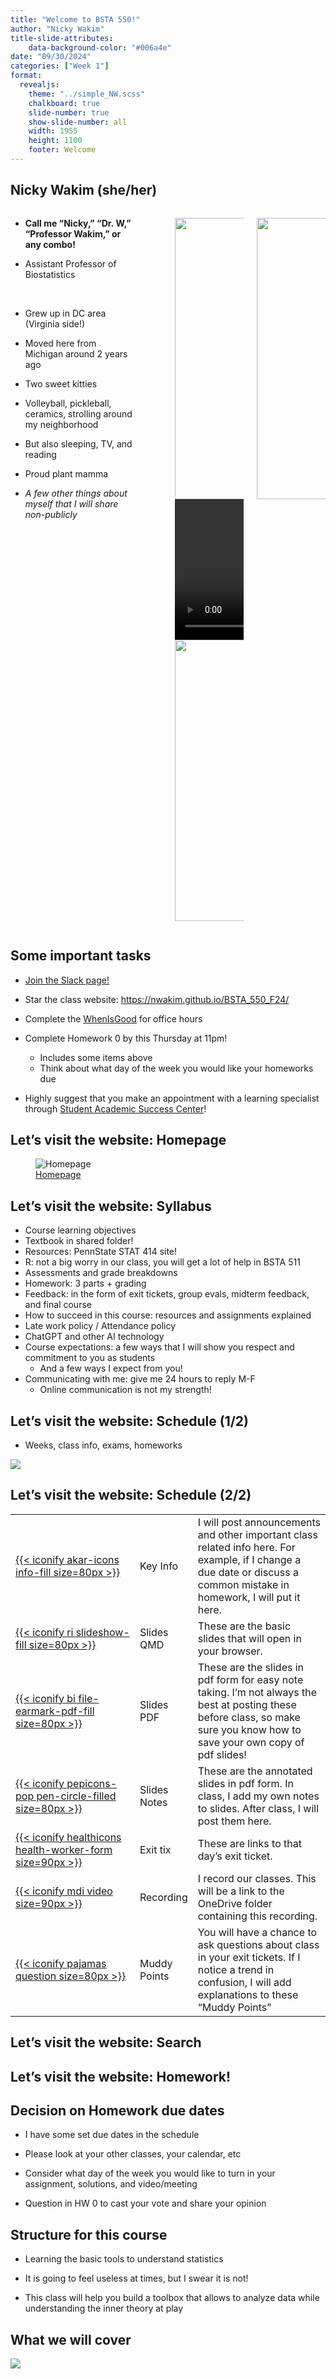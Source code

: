 ```yaml
---
title: "Welcome to BSTA 550!"
author: "Nicky Wakim"
title-slide-attributes:
    data-background-color: "#006a4e"
date: "09/30/2024"
categories: ["Week 1"]
format: 
  revealjs:
    theme: "../simple_NW.scss"
    chalkboard: true
    slide-number: true
    show-slide-number: all
    width: 1955
    height: 1100
    footer: Welcome
---
```


## Nicky Wakim (she/her)

::: columns
::: {.column width="45%"}
-   **Call me "Nicky," "Dr. W," "Professor Wakim," or any combo!**

-   Assistant Professor of Biostatistics

     

-   Grew up in DC area (Virginia side!)

-   Moved here from Michigan around 2 years ago

-   Two sweet kitties

-   Volleyball, pickleball, ceramics, strolling around my neighborhood

-   But also sleeping, TV, and reading

-   Proud plant mamma

-   *A few other things about myself that I will share non-publicly*
:::

::: {.column width="5%"}
:::

::: {.column width="25%"}
![](/images/Intro_slides/bike.JPG){width="450"} ![](/images/Intro_slides/cats.mov){width="450"} ![](/images/Intro_slides/crater_lake.jpeg){width="450"}
:::

::: {.column width="25%"}
![](/images/Intro_slides/Narrows.JPG){width="450"}
:::
:::

## Some important tasks

-   [Join the Slack page!](https://join.slack.com/t/bsta550/shared_invite/zt-2qtfo9s8j-j6ozEaYdT7yy1KuHoT9Mhw)

-   Star the class website: <https://nwakim.github.io/BSTA_550_F24/>

-   Complete the [WhenIsGood](https://whenisgood.net/3giiafw) for office hours

-   Complete Homework 0 by this Thursday at 11pm!

    -   Includes some items above
    -   Think about what day of the week you would like your homeworks due

-   Highly suggest that you make an appointment with a learning specialist through [Student Academic Success Center](https://sakai.ohsu.edu/portal/site/Student_Support)!

## Let's visit the website: Homepage

![[Homepage](https://nwakim.github.io/BSTA_550_F24/)](/images/Intro_slides/site_homepage1.png)

## Let's visit the website: Syllabus

-   Course learning objectives
-   Textbook in shared folder!
-   Resources: PennState STAT 414 site!
-   R: not a big worry in our class, you will get a lot of help in BSTA 511
-   Assessments and grade breakdowns
-   Homework: 3 parts + grading
-   Feedback: in the form of exit tickets, group evals, midterm feedback, and final course
-   How to succeed in this course: resources and assignments explained
-   Late work policy / Attendance policy
-   ChatGPT and other AI technology
-   Course expectations: a few ways that I will show you respect and commitment to you as students
    -   And a few ways I expect from you!
-   Communicating with me: give me 24 hours to reply M-F
    -   Online communication is not my strength!

## Let's visit the website: Schedule (1/2)

-   Weeks, class info, exams, homeworks

![](/images/Intro_slides/site_homepage2.png)

## Let's visit the website: Schedule (2/2)

|                                                                                                                                                                           |              |                                                                                                                                                                              |
|:--------------------------------------------------------------------------------------------------------------------------------------------------------------------------|:-------------|:-----------------------------------------------------------------------------------------------------------------------------------------------------------------------------|
| [[{{< iconify akar-icons info-fill size=80px >}}](lessons/01_Outcomes_Events_Sample/01_Outcomes_Events_Sample_key_info.qmd)]{style="color:#f8f5f0;"}                      | Key Info     | I will post announcements and other important class related info here. For example, if I change a due date or discuss a common mistake in homework, I will put it here.      |
| [[{{< iconify ri slideshow-fill size=80px >}}](lessons/17_Negative_binomial_rv/17_Negative_binomial_rv.qmd)]{style="color:#f8f5f0;"}                                      | Slides QMD   | These are the basic slides that will open in your browser.                                                                                                                   |
| [[{{< iconify bi file-earmark-pdf-fill size=80px >}}](lessons/01_Outcomes_Events_Sample/01_Outcomes_Events_Sample.pdf)]{style="color:#f8f5f0;"}                           | Slides PDF   | These are the slides in pdf form for easy note taking. I'm not always the best at posting these before class, so make sure you know how to save your own copy of pdf slides! |
| [[{{< iconify pepicons-pop pen-circle-filled size=80px >}}](lessons/01_Outcomes_Events_Sample/01_Outcomes_Events_Sample_notes.pdf)]{style="color:#f8f5f0;"}               | Slides Notes | These are the annotated slides in pdf form. In class, I add my own notes to slides. After class, I will post them here.                                                      |
| [[{{< iconify healthicons health-worker-form size=90px >}}](https://forms.office.com/Pages/ResponsePage.aspx?id=V3lz4rj6fk2U9pvWr59xWFMopmPUjRt)]{style="color:#f8f5f0;"} | Exit tix     | These are links to that day's exit ticket.                                                                                                                                   |
| [[{{< iconify mdi video size=90px >}}](mothing)]{style="color:#f8f5f0;"}                                                                                                  | Recording    | I record our classes. This will be a link to the OneDrive folder containing this recording.                                                                                  |
| [[{{< iconify pajamas question size=80px >}}](lessons/01_Outcomes_Events_Sample/01_Outcomes_Events_Sample_muddy_points.qmd)]{style="color:#f8f5f0;"}                      | Muddy Points | You will have a chance to ask questions about class in your exit tickets. If I notice a trend in confusion, I will add explanations to these "Muddy Points"                  |

## Let's visit the website: Search

## Let's visit the website: Homework!

## Decision on Homework due dates

-   I have some set due dates in the schedule

-   Please look at your other classes, your calendar, etc

-   Consider what day of the week you would like to turn in your assignment, solutions, and video/meeting

-   Question in HW 0 to cast your vote and share your opinion

## Structure for this course

-   Learning the basic tools to understand statistics

-   It is going to feel useless at times, but I swear it is not!

-   This class will help you build a toolbox that allows to analyze data while understanding the inner theory at play

## What we will cover

![](../img_slides/course_map.png){fig-align="center"}
